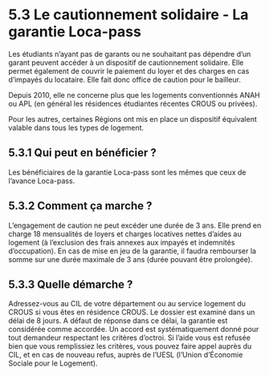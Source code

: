 
# 5.3 Le cautionnement solidaire - La garantie Loca-pass

Les étudiants n’ayant pas de garants ou ne souhaitant pas dépendre d’un garant peuvent accéder à un dispositif de cautionnement solidaire. Elle permet également de couvrir le paiement du loyer et des charges en cas d’impayés du locataire. Elle fait donc office de caution pour le bailleur.

Depuis 2010, elle ne concerne plus que les logements conventionnés ANAH ou APL (en général les résidences étudiantes récentes CROUS ou privées).

Pour les autres, certaines Régions ont mis en place un dispositif équivalent valable dans tous les types de logement.

## 5.3.1 Qui peut en bénéficier ?
Les bénéficiaires de la garantie Loca-pass sont les mêmes que ceux de l’avance Loca-pass.

## 5.3.2 Comment ça marche ?
L’engagement de caution ne peut excéder une durée de 3 ans. Elle prend en charge 18 mensualités de loyers et charges locatives nettes d’aides au logement (à l’exclusion des frais annexes aux impayés et indemnités d’occupation). En cas de mise en jeu de la garantie, il faudra
rembourser la somme sur une durée maximale de 3 ans (durée pouvant être prolongée).

## 5.3.3 Quelle démarche ?
Adressez-vous au CIL de votre département ou au service logement du CROUS si vous êtes en résidence CROUS.
Le dossier est examiné dans un délai de 8 jours. A défaut de réponse dans ce délai, la garantie est considérée comme accordée. Un accord est systématiquement donné pour tout demandeur respectant les critères d’octroi. Si l’aide vous est refusée bien que vous remplissiez les critères, vous pouvez faire appel auprès du CIL, et en cas de nouveau refus, auprès de l’UESL (l’Union d’Économie Sociale pour le Logement).